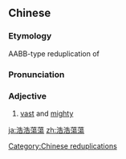 {{also|浩浩荡荡}}
==Chinese==
{{zh-forms|s=浩浩荡荡}}

===Etymology===
AABB-type reduplication of {{zh-l|浩蕩}}

===Pronunciation===
{{zh-pron
|m=hàohàodàngdàng
|c=hou6 hou6 dong6 dong6
|cat=a
}}

===Adjective===
{{zh-adj}}

# [[vast]] and [[mighty]]

{{zh-cat|Advanced}}

[[Category:Chinese reduplications]]

[[ja:浩浩蕩蕩]]
[[zh:浩浩蕩蕩]]